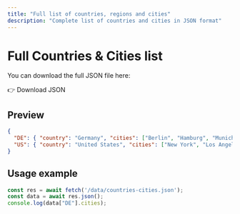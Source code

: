 ```yaml
---
title: "Full list of countries, regions and cities"
description: "Complete list of countries and cities in JSON format"
---
```


# Full Countries & Cities list

You can download the full JSON file here:

👉 Download JSON

## Preview

```json
{
  "DE": { "country": "Germany", "cities": ["Berlin", "Hamburg", "Munich"] },
  "US": { "country": "United States", "cities": ["New York", "Los Angeles", "Chicago"] }
}
```

## Usage example

```ts
const res = await fetch('/data/countries-cities.json');
const data = await res.json();
console.log(data["DE"].cities);
```